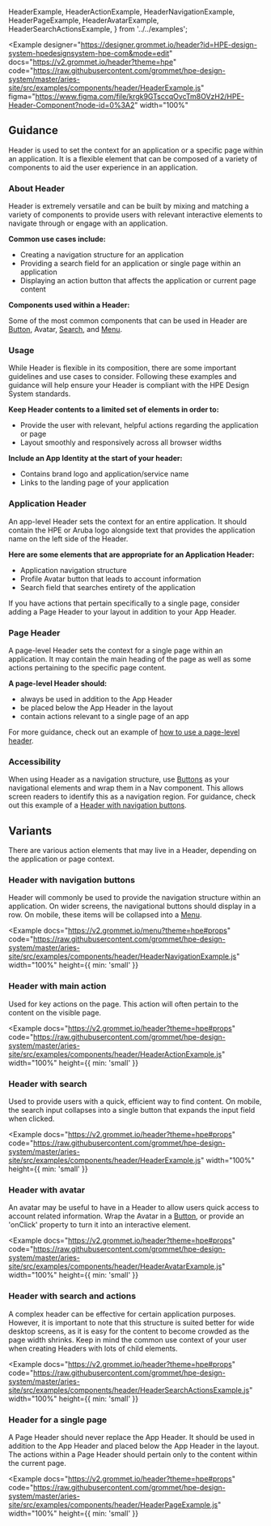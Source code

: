   HeaderExample,
  HeaderActionExample,
  HeaderNavigationExample,
  HeaderPageExample,
  HeaderAvatarExample,
  HeaderSearchActionsExample,
} from '../../examples';

<Example
  designer="https://designer.grommet.io/header?id=HPE-design-system-hpedesignsystem-hpe-com&mode=edit"
  docs="https://v2.grommet.io/header?theme=hpe"
  code="https://raw.githubusercontent.com/grommet/hpe-design-system/master/aries-site/src/examples/components/header/HeaderExample.js"
  figma="https://www.figma.com/file/krgk9GTsccqOvcTm8OVzH2/HPE-Header-Component?node-id=0%3A2"
  width="100%"
>
  <HeaderExample />
</Example>

## Guidance

Header is used to set the context for an application or a specific
page within an application. It is a flexible element that can be
composed of a variety of components to aid the user experience in an
application.

### About Header

Header is extremely versatile and can be built by mixing and matching a variety of components to provide users with relevant interactive elements to navigate through or engage with an application.

**Common use cases include:**

- Creating a navigation structure for an application
- Providing a search field for an application or single page within an application
- Displaying an action button that affects the application or current page content

**Components used within a Header:**

Some of the most common components that can be used in Header are [Button](/components/button), Avatar, [Search](/components/search), and [Menu](/components/menu).

### Usage

While Header is flexible in its composition, there are some important guidelines and use cases to consider. Following these examples and guidance will help ensure your Header is compliant with the HPE Design System standards.

**Keep Header contents to a limited set of elements in order to:**

- Provide the user with relevant, helpful actions regarding the application or page
- Layout smoothly and responsively across all browser widths

**Include an App Identity at the start of your header:**

- Contains brand logo and application/service name
- Links to the landing page of your application

### Application Header

An app-level Header sets the context for an entire application. It should contain the HPE or Aruba logo alongside text that provides the application name on the left side of the Header.

**Here are some elements that are appropriate for an Application Header:**

- Application navigation structure
- Profile Avatar button that leads to account information
- Search field that searches entirety of the application

If you have actions that pertain specifically to a single page, consider adding a Page Header to your layout in addition to your App Header.

### Page Header

A page-level Header sets the context for a single page within an application. It may contain the main heading of the page as well as some actions pertaining to the specific page content.

**A page-level Header should:**

- always be used in addition to the App Header
- be placed below the App Header in the layout
- contain actions relevant to a single page of an app

For more guidance, check out an example of [how to use a page-level header](#header-for-a-single-page).

### Accessibility

When using Header as a navigation structure, use [Buttons](/components/button) as your navigational elements and wrap them in a Nav component. This allows screen readers to identify this as a navigation region. For guidance, check out this example of a [Header with navigation buttons](#header-with-navigation-buttons).

## Variants

There are various action elements that may live in a Header, depending on the application or page context.

### Header with navigation buttons

Header will commonly be used to provide the navigation structure within an application. On wider screens, the navigational buttons should display in a row. On mobile, these items will be collapsed into a [Menu](/components/menu).

<Example
  docs="https://v2.grommet.io/menu?theme=hpe#props"
  code="https://raw.githubusercontent.com/grommet/hpe-design-system/master/aries-site/src/examples/components/header/HeaderNavigationExample.js"
  width="100%"
  height={{ min: 'small' }}
>
  <HeaderNavigationExample />
</Example>

### Header with main action

Used for key actions on the page. This action will often pertain to the content on the visible page.

<Example
  docs="https://v2.grommet.io/header?theme=hpe#props"
  code="https://raw.githubusercontent.com/grommet/hpe-design-system/master/aries-site/src/examples/components/header/HeaderActionExample.js"
  width="100%"
  height={{ min: 'small' }}
>
  <HeaderActionExample />
</Example>

### Header with search

Used to provide users with a quick, efficient way to find content. On mobile, the search input collapses into a single button that expands the input field when clicked.

<Example
  docs="https://v2.grommet.io/header?theme=hpe#props"
  code="https://raw.githubusercontent.com/grommet/hpe-design-system/master/aries-site/src/examples/components/header/HeaderExample.js"
  width="100%"
  height={{ min: 'small' }}
>
  <HeaderExample />
</Example>

### Header with avatar

An avatar may be useful to have in a Header to allow users quick access to account related information. Wrap the Avatar in a [Button](/components/button), or provide an
'onClick' property to turn it into an interactive element.

<Example
  docs="https://v2.grommet.io/header?theme=hpe#props"
  code="https://raw.githubusercontent.com/grommet/hpe-design-system/master/aries-site/src/examples/components/header/HeaderAvatarExample.js"
  width="100%"
  height={{ min: 'small' }}
>
  <HeaderAvatarExample />
</Example>

### Header with search and actions

A complex header can be effective for certain application purposes. However, it is important to note that this structure is suited better for wide desktop screens, as it is easy for the content to become crowded as the page width shrinks. Keep in mind the common use context of your user when creating Headers with lots of child elements.

<Example
  docs="https://v2.grommet.io/header?theme=hpe#props"
  code="https://raw.githubusercontent.com/grommet/hpe-design-system/master/aries-site/src/examples/components/header/HeaderSearchActionsExample.js"
  width="100%"
  height={{ min: 'small' }}
>
  <HeaderSearchActionsExample />
</Example>

### Header for a single page

A Page Header should never replace the App Header. It should be used in addition to the App Header and placed below the App Header in the layout. The actions within a Page Header should pertain only to the content within the current page.

<Example
  docs="https://v2.grommet.io/header?theme=hpe#props"
  code="https://raw.githubusercontent.com/grommet/hpe-design-system/master/aries-site/src/examples/components/header/HeaderPageExample.js"
  width="100%"
  height={{ min: 'small' }}
>
  <HeaderPageExample />
</Example>

